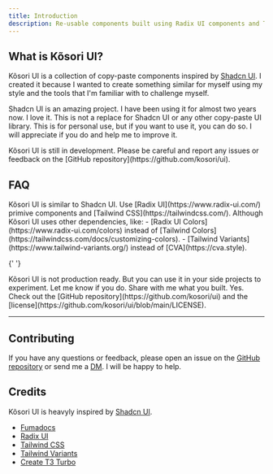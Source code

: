 ```yaml
---
title: Introduction
description: Re-usable components built using Radix UI components and Tailwind CSS.
---
```


## What is Kõsori UI?

Kõsori UI is a collection of copy-paste components inspired by [Shadcn UI](https://ui.shadcn.com).
I created it because I wanted to create something similar for myself using my style and the tools that I'm familiar with to challenge myself.

Shadcn UI is an amazing project. I have been using it for almost two years now. I love it.
This is not a replace for Shadcn UI or any other copy-paste UI library.
This is for personal use, but if you want to use it, you can do so. I will appreciate if you do and help me to improve it.

<Callout type='warn' title='Work in progress'>
  Kõsori UI is still in development. Please be careful and report any issues or
  feedback on the [GitHub repository](https://github.com/kosori/ui).
</Callout>

## FAQ

<Accordions>
  <Accordion title='Whats the difference from Shadcn UI?'>
    Kõsori UI is similar to Shadcn UI. Use [Radix UI](https://www.radix-ui.com/)
    primive components and [Tailwind CSS](https://tailwindcss.com/).
    Although Kõsori UI uses other dependencies, like:
    - [Radix UI Colors](https://www.radix-ui.com/colors) instead of [Tailwind Colors](https://tailwindcss.com/docs/customizing-colors).
    - [Tailwind Variants](https://www.tailwind-variants.org/) instead of [CVA](https://cva.style).

  </Accordion>

{' '}

<Accordion title='Can I use Kõsori UI in my project?'>
  Kõsori UI is not production ready. But you can use it in your side projects to
  experiment. Let me know if you do. Share with me what you built.
</Accordion>

  <Accordion title='Kõsori UI is open source?'>
    Yes. Check out the [GitHub repository](https://github.com/kosori/ui) and the [license](https://github.com/kosori/ui/blob/main/LICENSE).
  </Accordion>
</Accordions>

---

## Contributing

If you have any questions or feedback, please open an issue on the [GitHub repository](https://github.com/kosori/ui) or send me a [DM](https://dm.new/codingcodax). I will be happy to help.

## Credits

Kõsori UI is heavyly inspired by [Shadcn UI](https://ui.shadcn.com).

- [Fumadocs](https://fumadocs.vercel.app)
- [Radix UI](https://www.radix-ui.com)
- [Tailwind CSS](https://tailwindcss.com)
- [Tailwind Variants](https://www.tailwind-variants.org)
- [Create T3 Turbo](https://github.com/t3-oss/create-t3-turbo)
